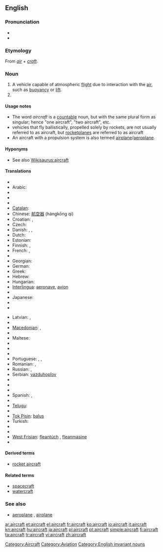{{wikipedia}}
==English==

===Pronunciation===
* {{IPA|/ɛəkɹɑː̩ft/}}
* {{audio|en-us-aircraft.ogg|Audio (US)}}

===Etymology===
From ''[[air]]'' + ''[[craft]]''.

===Noun===
{{en-noun|pl=aircraft|pl2=aircrafts}}

# A vehicle capable of atmospheric [[flight]] due to interaction with the [[air]], such as [[buoyancy]] or [[lift]].
# {{plural of|[[aircraft]]}}

====Usage notes====
* The word ''aircraft'' is a [[Appendix:Glossary#countable|countable]] noun, but with the same plural form as singular; hence "one aircraft", "two aircraft", etc.
* vehicles that fly ballistically, propelled solely by rockets, are not usually referred to as aircraft, but [[rocketplane]]s are referred to as aircraft
* An aircraft with a propulsion system is also termed [[airplane]]/[[aeroplane]].

====Hyponyms====
* See also [[Wikisaurus:aircraft]]

====Translations====
{{trans-top|machine capable of atmospheric flight}}
* {{trreq|Albanian}}
* Arabic: {{t|ar|طائرة|f|tr=Taa'irah|sc=Arab}}
* {{trreq|Armenian}}
* {{trreq|Basque}}
* {{trreq|Bulgarian}}
* [[Catalan]]: {{t|ca|aeronau|f}}
* Chinese: [[航空器]] (hángkōng qì)
* Croatian: {{t+|hr|zrakoplov|m|alt=zrȁkoplōv}}, {{t-|hr|letjelica|f|alt=lètjelica}}
* Czech: {{t+|cs|letadlo|n}}
* Danish: {{t|da|luftfartøj|n}},  {{t+|da|fly|n}},  {{t|da|flyvemaskine|c}}
* Dutch: {{t+|nl|vliegtuig|n}}
* Estonian: {{t-|et|õhusõiduk}}
* Finnish: {{t+|fi|lentokone}}, {{t+|fi|ilma-alus}}
* French: {{t+|fr|aéronef|m}}, {{t+|fr|avion|m}}
* {{trreq|Galician}}
* Georgian: {{t-|ka|თვითმფრინავი|tr=t'vit'mp'rinavi|sc=Geor|xs=Georgian}}
* German: {{t+|de|Flugzeug|n}}
* Greek: {{t+|el|αεροσκάφος|n|tr=aeroskáfos}}
* Hebrew: {{t+|he|כלי טיס|m|alt=כְּלִי טַיִס|tr=kli-tayis}}
* Hungarian: {{t|hu|repülőgép}}
* [[Interlingua]]: [[aeronave]], [[avion]]
* {{trreq|Italian}}
* Japanese: {{t-|ja|航空機|tr=kōkūki}}
* {{trreq|Kannada}}
* {{trreq|Korean}}
{{trans-mid}}
* Latvian: {{t-|lv|lidmašīna|f|xs=Latvian}}, {{t-|lv|lidaparāts|m|xs=Latvian}}
* {{trreq|Luhya}}
* [[Macedonian]]: {{t-|mk|летало|n|tr=létalo}},  {{t-|mk|авион|m|tr=avión}}
* {{trreq|Malayalam}}
* Maltese: {{t-|mt|ajruplan|xs=Maltese}}
* {{trreq|Navajo}}
* {{trreq|Ojibwe}}
* {{trreq|Persian}}
* Portuguese: {{t+|pt|aeronave|f}}, {{t+|pt|avião|m}}, {{t+|pt|aeroplano|m}}
* Romanian: {{t-|ro|avion|n}}, {{t-|ro|aeronavă|f}}
* Russian: {{t|ru|летательный аппарат|m}}, {{t|ru|воздушное судно|n}}
* Serbian: [[vazduhoplov]]
* {{trreq|Serbo-Croatian}}
* {{trreq|Slovak}}
* {{trreq|Slovene}}
* Spanish: {{t+|es|avión|m}}, {{t+|es|aeronave|f}}
* {{trreq|Tamil}}
* [[Telugu]]: {{t+|te|విమానము|tr=vimaanamu}}
* {{trreq|Thai}}
* [[Tok Pisin]]: [[balus]]
* Turkish: {{t|tr|hava taşıtı}}
* {{trreq|Ukrainian}}
* {{trreq|Vietnamese}}
* [[West Frisian]]: [[fleantúch]] {{n}}, [[fleanmasine]]
* {{trreq|Yiddish}}
{{trans-bottom}}

====Derived terms====
* [[rocket aircraft]]

====Related terms====
* [[spacecraft]]
* [[watercraft]]

===See also===
* [[aeroplane]] {{italbrac|UK}}, [[airplane]] {{italbrac|US}}

[[Category:Aircraft]]
[[Category:Aviation]]
[[Category:English invariant nouns]]

[[ar:aircraft]]
[[et:aircraft]]
[[el:aircraft]]
[[fr:aircraft]]
[[ko:aircraft]]
[[io:aircraft]]
[[it:aircraft]]
[[kn:aircraft]]
[[hu:aircraft]]
[[ja:aircraft]]
[[pl:aircraft]]
[[pt:aircraft]]
[[simple:aircraft]]
[[fi:aircraft]]
[[ta:aircraft]]
[[tr:aircraft]]
[[vi:aircraft]]
[[zh:aircraft]]
